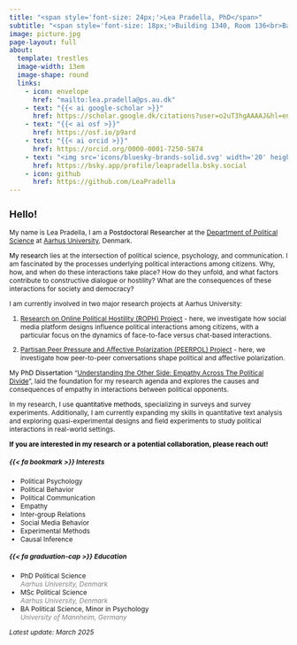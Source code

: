 ```yaml
---
title: "<span style='font-size: 24px;'>Lea Pradella, PhD</span>"
subtitle: "<span style='font-size: 18px;'>Building 1340, Room 136<br>Barholins Allé 7<br>8000 Aarhus C, DK</span>"
image: picture.jpg
page-layout: full
about:
  template: trestles
  image-width: 13em
  image-shape: round
  links:
    - icon: envelope
      href: "mailto:lea.pradella@ps.au.dk" 
    - text: "{{< ai google-scholar >}}"
      href: https://scholar.google.dk/citations?user=o2uT3hgAAAAJ&hl=en
    - text: "{{< ai osf >}}"
      href: https://osf.io/p9ard
    - text: "{{< ai orcid >}}"
      href: https://orcid.org/0000-0001-7250-5874
    - text: "<img src='icons/bluesky-brands-solid.svg' width='20' height='20'>"
      href: https://bsky.app/profile/leapradella.bsky.social
    - icon: github
      href: https://github.com/LeaPradella
---
```


::::::: {style="font-size: 85%;"}
## Hello!

::: justify
My name is Lea Pradella, I am a [Postdoctoral Researcher]{style="color:black;"} at the [Department of Political Science](https://ps.au.dk/en/) at [Aarhus University](https://international.au.dk/), Denmark.

[My research]{style="color:black;"} lies at the intersection of political science, psychology, and communication. I am fascinated by the processes underlying political interactions among citizens. Why, how, and when do these interactions take place? How do they unfold, and what factors contribute to constructive dialogue or hostility? What are the consequences of these interactions for society and democracy?

I am currently involved in two major research projects at Aarhus University:

1.  [Research on Online Political Hostility (ROPH) Project](https://ps.au.dk/forskning/forskningsprojekter/research-on-online-political-hostility) - here, we investigate how social media platform designs influence political interactions among citizens, with a particular focus on the dynamics of face-to-face versus chat-based interactions.

2.  [Partisan Peer Pressure and Affective Polarization (PEERPOL) Project](https://ps.au.dk/en/current/allnews/news/artikel/dff-bevilling-paa-62-millioner-kroner-til-troels-boeggild) - here, we investigate how peer-to-peer conversations shape political and affective polarization.

My [PhD Dissertation]{style="color:black;"} "[Understanding the Other Side: Empathy Across The Political Divide](https://politica.dk/fileadmin/politica/Dokumenter/Afhandlinger/lea_pradella.pdf)", laid the foundation for my research agenda and explores the causes and consequences of empathy in interactions between political opponents.

In my research, I use [quantitative methods]{style="color:black;"}, specializing in surveys and survey experiments. Additionally, I am currently expanding my skills in quantitative text analysis and exploring quasi-experimental designs and field experiments to study political interactions in real-world settings.
:::

<strong style="color:black;">If you are interested in my research or a potential collaboration, please reach out!</strong>


::::: grid
::: g-col-6
##### {{< fa bookmark >}} Interests

-   Political Psychology
-   Political Behavior
-   Political Communication
-   Empathy
-   Inter-group Relations
-   Social Media Behavior
-   Experimental Methods
-   Causal Inference
:::

::: g-col-6
##### {{< fa graduation-cap >}} Education

-   PhD Political Science\
    [*Aarhus University, Denmark*]{style="color:grey;"}
-   MSc Political Science\
    [*Aarhus University, Denmark*]{style="color:grey;"}
-   BA Political Science, Minor in Psychology\
    [*University of Mannheim, Germany*]{style="color:grey;"}
:::
:::::

*Latest update: March 2025*
:::::::
